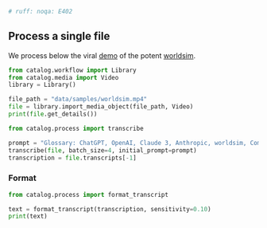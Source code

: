 ```py
# ruff: noqa: E402
```

## Process a single file

We process below the viral [demo](https://twitter.com/deepfates/status/1769963585503941068) of the potent [worldsim](https://twitter.com/karan4d/status/1768836844207378463).

```python
from catalog.workflow import Library
from catalog.media import Video
library = Library()

file_path = "data/samples/worldsim.mp4"
file = library.import_media_object(file_path, Video)
print(file.get_details())

```


```py
from catalog.process import transcribe

prompt = "Glossary: ChatGPT, OpenAI, Claude 3, Anthropic, worldsim, Command Loom Interface"
transcribe(file, batch_size=4, initial_prompt=prompt)
transcription = file.transcripts[-1]
```


### Format

```python
from catalog.process import format_transcript

text = format_transcript(transcription, sensitivity=0.10)
print(text)

```

